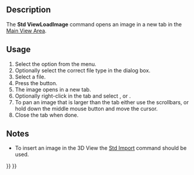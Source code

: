 <languages/>
<translate>

<!--T:1-->
{{Docnav
|[[Std_UnitsCalculator|UnitsCalculator]]
|[[Std_ViewScreenShot|ViewScreenShot]]
|[[Std_Tools_Menu|Std Tools Menu]]
|IconL=Std_UnitsCalculator.svg
|IconR=Std_ViewScreenShot.svg
|IconC=Freecad.svg
}}

<!--T:2-->
{{GuiCommand
|Name=Std ViewLoadImage
|MenuLocation=Tools → Load Image…
|Workbenches=All
|Version=0.21
}}

==Description== <!--T:3-->

<!--T:4-->
The '''Std ViewLoadImage''' command opens an image in a new tab in the [[Main_View_Area|Main View Area]].

==Usage== <!--T:5-->

<!--T:6-->
# Select the {{MenuCommand|Tools → [[Image:Std_ViewLoadImage.svg|16px]] Load Image…}} option from the menu.
# Optionally select the correct file type in the dialog box.
# Select a file.
# Press the {{Button|Open}} button.
# The image opens in a new tab.
# Optionally right-click in the tab and select {{MenuCommand|Fit to Window}}, {{MenuCommand|Zoom In}} or {{MenuCommand|Zoom Out}}.
# To pan an image that is larger than the tab either use the scrollbars, or hold down the middle mouse button and move the cursor.
# Close the tab when done.

==Notes== <!--T:7-->

<!--T:8-->
* To insert an image in the 3D View the [[Std_Import|Std Import]] command should be used. {{Version|0.21}}


<!--T:9-->
{{Docnav
|[[Std_UnitsCalculator|UnitsCalculator]]
|[[Std_ViewScreenShot|ViewScreenShot]]
|[[Std_Tools_Menu|Std Tools Menu]]
|IconL=Std_UnitsCalculator.svg
|IconR=Std_ViewScreenShot.svg
|IconC=Freecad.svg
}}

</translate>
{{Std_Base_navi{{#translation:}}}}
{{Userdocnavi{{#translation:}}}}